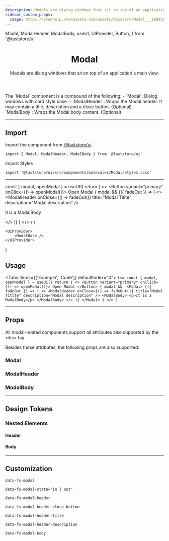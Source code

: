 ```yaml
---
description: Modals are dialog windows that sit on top of an application's main view.
sidebar_custom_props:
  image: https://vtexhelp.vtexassets.com/assets/docs/src/Modal___16993b8e327f3571529d7ee4e97cb45b.png
---
```


  Modal,
  ModalHeader,
  ModalBody,
  useUI,
  UIProvider,
  Button,
} from '@faststore/ui'

<header>

# Modal

Modals are dialog windows that sit on top of an application's main view.

</header>
The `Modal` component is a compound of the following:
- `Modal`: Dialog windows with card style base.
- `ModalHeader`: Wraps the Modal header. It may contain a title, description and a close button. (Optional)
- `ModalBody`: Wraps the Modal body content. (Optional)

---

## Import

Import the component from <a href="https://www.faststore.dev/reference/ui/get-started-faststore-ui">@faststore/ui</a>

```tsx
import { Modal, ModalHeader, ModalBody } from '@faststore/ui'
```

Import Styles

```tsx
import '@faststore/ui/src/components/molecules/Modal/styles.scss'
```

---

  const { modal, openModal } = useUI()
  return (
    <>
        <Button variant="primary" onClick={() => openModal()}>
            Open Modal
        </Button>
        {
            modal && 
            <Modal>
                {({ fadeOut }) => (
                    <>
                        <ModalHeader
                            onClose={() => fadeOut()}
                            title="Modal Titlte"
                            description="Modal description"
                        />
                        <ModalBody>
                            <p>It is a ModalBody</p>
                        </ModalBody>
                    </>
                )}
            </Modal>
        }
    </>
  )
}

    <UIProvider>
        <ModalBase />
    </UIProvider>
)

## Usage

<Tabs items={['Example', 'Code']} defaultIndex="0">
    <Tab>
        <OverviewSection>
            <ModalTemplate />
        </OverviewSection>
    </Tab>
    <Tab>
        ```tsx
        const { modal, openModal } = useUI()
        return (
            <>
                <Button variant="primary" onClick={() => openModal()}>
                    Open Modal
                </Button>
                {
                    modal && 
                    <Modal>
                        {({ fadeOut }) => (
                            <>
                                <ModalHeader
                                    onClose={() => fadeOut()}
                                    title="Modal Titlte"
                                    description="Modal description"
                                />
                                <ModalBody>
                                    <p>It is a ModalBody</p>
                                </ModalBody>
                            </>
                        )}
                    </Modal>
                }
            </>
        )
        ```
    </Tab>
</Tabs>

---

## Props

All modal-related components support all attributes also supported by the `<div>` tag.

Besides those attributes, the following props are also supported:

### Modal

<PropsSection name="Modal" />

### ModalHeader

<PropsSection name="ModalHeader" />

### ModalBody

<PropsSection name="ModalBody" />

---

## Design Tokens

<TokenTable>
  <TokenRow
    token="--fs-modal-position-top"
    value="30vh"
  />
  <TokenRow
    token="--fs-modal-position-right"
    value="var(--fs-spacing-4)"
  />
  <TokenRow
    token="--fs-modal-position-left"
    value="var(--fs-spacing-4)"
  />
  <TokenRow
    token="--fs-modal-max-width"
    value="vcalc(var(--fs-grid-breakpoint-desktop) / 3)"
  />
  <TokenRow
    token="--fs-modal-min-height"
    value="var(--fs-spacing-5)"
  />
  <TokenRow
    token="--fs-modal-margin"
    value="auto"
  />
  <TokenRow
    token="--fs-modal-background-color"
    value="var(--fs-color-body-bkg)"
    isColor
  />
  <TokenRow
    token="--fs-modal-border-radius"
    value="var(--fs-border-radius)"
  />
  <TokenDivider />
  <TokenRow
    token="--fs-modal-width-tablet"
    value="calc(100vw / 3)"
  />
  <TokenRow
    token="--fs-modal-min-width-tablet"
    value="calc(var(--fs-grid-breakpoint-desktop) / 3)"
  />
  <TokenDivider />
  <TokenRow
    token="--fs-modal-transition-timing"
    value="var(--fs-transition-timing)"
  />
  <TokenRow
    token="--fs-modal-transition-property"
    value="transform"
  />
  <TokenRow
    token="--fs-modal-transition-in-function"
    value="ease-in"
  />
  <TokenRow
    token="--fs-modal-transition-out-function"
    value="ease-in"
  />
</TokenTable>

### Nested Elements

#### Header

<TokenTable>
  <TokenRow
    token="--fs-modal-header-padding"
    value="var(--fs-spacing-4) var(--fs-spacing-7) var(--fs-spacing-4) var(--fs-spacing-4)"
  />
  <TokenDivider />
  <TokenRow
    token="--fs-modal-header-title-margin-bottom"
    value=".625rem"
  />
  <TokenRow
    token="--fs-modal-header-title-size"
    value="var(--fs-text-size-lead)"
  />
  <TokenRow
    token="--fs-modal-header-title-weight"
    value="var(--fs-text-weight-bold)"
  />
  <TokenRow
    token="--fs-modal-header-title-line-height"
    value="1.2"
  />
  <TokenDivider />
  <TokenRow
    token="--fs-modal-header-description-size"
    value="var(--fs-text-size-body)"
  />
    <TokenRow
    token="--fs-modal-header-description-line-height"
    value="1.5"
  />
  <TokenRow
    token="--fs-modal-header-description-color"
    value="var(--fs-color-text-light)"
    isColor
  />
  <TokenDivider />
  <TokenRow
    token="--fs-modal-header-close-button-position-top"
    value="0"
  />
  <TokenRow
    token="--fs-modal-header-close-button-position-right"
    value="0"
  />
</TokenTable>

#### Body

<TokenTable>
  <TokenRow
    token="--fs-modal-body-padding"
    value="var(--fs-spacing-1) var(--fs-spacing-4) var(--fs-spacing-5)"
  />
</TokenTable>

---

## Customization

`data-fs-modal`

`data-fs-modal-state="in | out"`

`data-fs-modal-header`

`data-fs-modal-header-close-button`

`data-fs-modal-header-title`

`data-fs-modal-header-description`

`data-fs-modal-body`